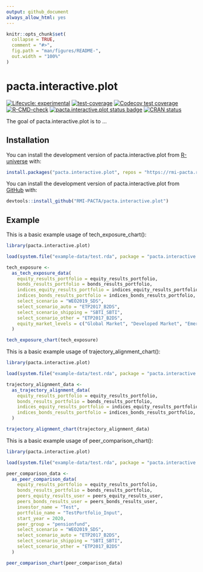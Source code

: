 ```yaml
---
output: github_document
always_allow_html: yes
---
```


<!-- README.md is generated from README.Rmd. Please edit that file -->

```r
knitr::opts_chunk$set(
  collapse = TRUE,
  comment = "#>",
  fig.path = "man/figures/README-",
  out.width = "100%"
)
```

# pacta.interactive.plot

<!-- badges: start -->
[![Lifecycle: experimental](https://img.shields.io/badge/lifecycle-experimental-orange.svg)](https://www.tidyverse.org/lifecycle/#experimental)
[![test-coverage](https://github.com/RMI-PACTA/pacta.interactive.plot/actions/workflows/test-coverage.yaml/badge.svg)](https://github.com/RMI-PACTA/pacta.interactive.plot/actions/workflows/test-coverage.yaml)
[![Codecov test coverage](https://codecov.io/gh/RMI-PACTA/pacta.interactive.plot/branch/master/graph/badge.svg)](https://codecov.io/gh/RMI-PACTA/pacta.interactive.plot?branch=master)
[![R-CMD-check](https://github.com/RMI-PACTA/pacta.interactive.plot/workflows/R-CMD-check/badge.svg)](https://github.com/RMI-PACTA/pacta.interactive.plot/actions)
[![pacta.interactive.plot status badge](https://2degreesinvesting.r-universe.dev/badges/pacta.interactive.plot)](https://2degreesinvesting.r-universe.dev)
[![CRAN status](https://www.r-pkg.org/badges/version/pacta.interactive.plot)](https://CRAN.R-project.org/package=pacta.interactive.plot)
<!-- badges: end -->

The goal of pacta.interactive.plot is to ...

## Installation

<!--
You can install the released version of pacta.interactive.plot from [CRAN](https://CRAN.R-project.org) with:

``` r
install.packages("pacta.interactive.plot")
```
-->

You can install the development version of pacta.interactive.plot from [R-universe](https://r-universe.dev) with:

``` r
install.packages("pacta.interactive.plot", repos = "https://rmi-pacta.r-universe.dev")
```

You can install the development version of pacta.interactive.plot from [GitHub](https://github.com/RMI-PACTA/pacta.interactive.plot) with:

``` r
devtools::install_github("RMI-PACTA/pacta.interactive.plot")
```

## Example

This is a basic example usage of tech_exposure_chart():

``` r
library(pacta.interactive.plot)

load(system.file("example-data/test.rda", package = "pacta.interactive.plot"))

tech_exposure <-
  as_tech_exposure_data(
    equity_results_portfolio = equity_results_portfolio,
    bonds_results_portfolio = bonds_results_portfolio,
    indices_equity_results_portfolio = indices_equity_results_portfolio,
    indices_bonds_results_portfolio = indices_bonds_results_portfolio,
    select_scenario = "WEO2019_SDS",
    select_scenario_auto = "ETP2017_B2DS",
    select_scenario_shipping = "SBTI_SBTI",
    select_scenario_other = "ETP2017_B2DS",
    equity_market_levels = c("Global Market", "Developed Market", "Emerging Market")
  )

tech_exposure_chart(tech_exposure)
```

This is a basic example usage of trajectory_alignment_chart():

``` r
library(pacta.interactive.plot)

load(system.file("example-data/test.rda", package = "pacta.interactive.plot"))

trajectory_alignment_data <-
  as_trajectory_alignment_data(
    equity_results_portfolio = equity_results_portfolio,
    bonds_results_portfolio = bonds_results_portfolio,
    indices_equity_results_portfolio = indices_equity_results_portfolio,
    indices_bonds_results_portfolio = indices_bonds_results_portfolio,
  )

trajectory_alignment_chart(trajectory_alignment_data)
```

This is a basic example usage of peer_comparison_chart():

``` r
library(pacta.interactive.plot)

load(system.file("example-data/test.rda", package = "pacta.interactive.plot"))

peer_comparison_data <-
  as_peer_comparison_data(
    equity_results_portfolio = equity_results_portfolio,
    bonds_results_portfolio = bonds_results_portfolio,
    peers_equity_results_user = peers_equity_results_user,
    peers_bonds_results_user = peers_bonds_results_user,
    investor_name = "Test",
    portfolio_name = "TestPortfolio_Input",
    start_year = 2020,
    peer_group = "pensionfund",
    select_scenario = "WEO2019_SDS",
    select_scenario_auto = "ETP2017_B2DS",
    select_scenario_shipping = "SBTI_SBTI",
    select_scenario_other = "ETP2017_B2DS"
  )

peer_comparison_chart(peer_comparison_data)
```
